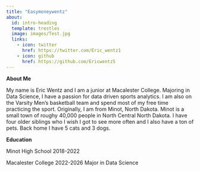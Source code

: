 ```yaml
---
title: "Easymoneywentz"
about:
  id: intro-heading
  template: trestles
  image: images/Test.jpg
  links:
    - icon: twitter
      href: https://twitter.com/Eric_wentz1
    - icon: github
      href: https://github.com/Ericwentz5
---
```


**About Me**

My name is Eric Wentz and I am a junior at Macalester College. Majoring in Data Science, I have a passion for data driven sports analytics. I am also on the Varsity Men's basketball team and spend most of my free time practicing the sport. Originally, I am from Minot, North Dakota. Minot is a small town of roughy 40,000 people in North Central North Dakota. I have four older siblings who I wish I got to see more often and I also have a ton of pets. Back home I have 5 cats and 3 dogs.\

**Education**

Minot High School 2018-2022

Macalester College 2022-2026 Major in Data Science
